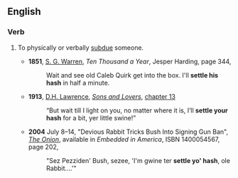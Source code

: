 ==English==

===Verb===
{{en-verb|settles someone's hash|settling someone's hash|settled someone's hash|head=[[settle]] (someone's) [[hash]]}}
# {{context|idiomatic|lang=en}} To physically or verbally [[subdue]] someone.
#* '''1851''', [[w:Samuel Warren (English lawyer)|S. G. Warren]], ''Ten Thousand a Year'', Jesper Harding, page 344,
#*: Wait and see old Caleb Quirk get into the box. I'll '''settle his hash''' in half a minute.
#*'''1913''', [[w:D. H. Lawrence|D.H. Lawrence]], ''[[s:Sons_and_Lovers|Sons and Lovers]]'', [[s:Sons and Lovers/Chapter 13|chapter 13]]
#*:“But wait till I light on you, no matter where it is, I’ll '''settle your hash''' for a bit, yer little swine!”
#* '''2004''' July 8–14, "Devious Rabbit Tricks Bush Into Signing Gun Ban", ''[[w:The Onion|The Onion]]'', available in ''Embedded in America'', ISBN 1400054567, page 202,
#*:"Sez Pezziden' Bush, sezee, 'I'm gwine ter '''settle yo' hash''', ole Rabbit....'"
